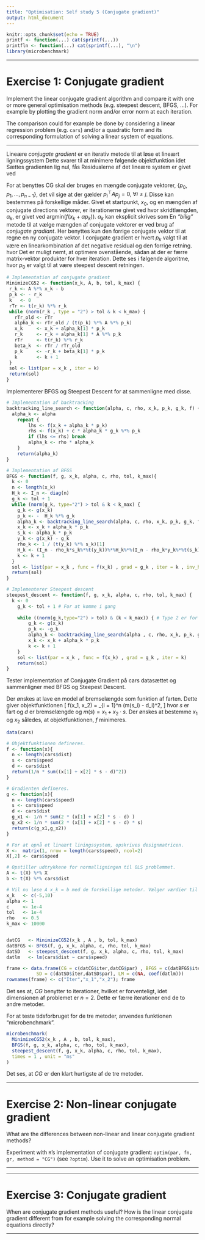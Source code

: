 ```yaml
---
title: "Optimisation: Self study 5 (Conjugate gradient)"
output: html_document
---
```


```r
knitr::opts_chunk$set(echo = TRUE)
printf <- function(...) cat(sprintf(...))
printfln <- function(...) cat(sprintf(...), "\n")
library(microbenchmark)
```
***
# Exercise 1: Conjugate gradient

Implement the linear conjugate gradient algorithm and compare it with one or more general optimisation methods (e.g. steepest descent, BFGS, ...). For example by plotting the gradient norm and/or error norm at each iteration.

The comparison could for example be done by considering a linear regression problem (e.g. `cars`) and/or a quadratic form and its corresponding formulation of solving a linear system of equations.

***
Lineære *conjugate gradient* er en iterativ metode til at løse et lineært ligningssystem
\begin{align*}
Ax = b.
\end{align*}
Dette svarer til at minimere følgende objektfunktion
\begin{align*}
 f( x)=\frac{1}{2}{x}^\top A {x}-{b}^\top {x},  
\end{align*}
idet 
\begin{align*}
    \nabla f( x) &= \frac{1}{2}2A{x}-{b}\\
    &= A{x}-{b}.
\end{align*}
Sættes gradienten lig nul, fås
\begin{align*}
    A{x} = {b}.
\end{align*}
Residualerne af det lineære system er givet ved
\begin{align*}
    {r}({x})=\nabla f({x})=A{x}-{b}.
\end{align*}

For at benyttes CG skal der bruges en mængde conjugate vektorer, $\{p_0, p_1, \ldots, p_{n-1}\}$, det vil sige at der gælder $p_i^\top A p_j = 0, \; \forall i \neq j$. Disse kan bestemmes på forskellige måder. Givet et startpunkt, $x_0$, og en mængden af conjugate directions vektorer, er iterationerne givet ved
\begin{align*}
    x_{k+1} = x_k + \alpha_k p_k,
\end{align*}
hvor skridtlængden, $\alpha_k$, er givet ved $\text{argmin} (f(x_k+\alpha p_k))$. $\alpha_k$ kan eksplicit skrives som 
\begin{align*}
    \alpha_k = - \frac{r_k^\top p_k}{p^\top_k A P_k}.
\end{align*}
En *"bilig"* metode til at vælge mængden af conjugate vektorer er ved brug af *conjugate gradiant*. Her benyttes kun den forrige conjugate vektor til at regne en ny conjugate vektor. I conjugate gradient er hvert $p_k$ valgt til at være en linearkombination af det negative residual og den forrige retning.
\begin{align*}
    p_k = -r_k + \beta_k p_{k-1},
\end{align*}
hvor 
\begin{align*}
    \beta_k = \frac{r_k^\top A p_{k-1}}{p_{k-1}^\top A p_{k-1}}.
\end{align*}
Det er muligt nemt, at optimere ovenstående, sådan at der er færre matrix-vektor produkter for hver iteration. Dette ses i følgende algoritme, hvor $p_0$ er valgt til at være steepest descent retningen.
```r
# Implementation af conjugate gradient
MinimizeCG52 <- function(x_k, A, b, tol, k_max) {
 r_k <- A %*% x_k - b
 p_k <- - r_k
 k   <- 0
 rTr <- t(r_k) %*% r_k
 while (norm(r_k , type = "2") > tol & k < k_max) { 
   rTr_old <- rTr
   alpha_k <- rTr_old / (t(p_k) %*% A %*% p_k)
   x_k     <- x_k + alpha_k[1] * p_k
   r_k     <- r_k + alpha_k[1] * A %*% p_k
   rTr     <- t(r_k) %*% r_k
   beta_k  <- rTr / rTr_old
   p_k     <- -r_k + beta_k[1] * p_k
   k       <- k + 1
 }
 sol <- list(par = x_k , iter = k)
 return(sol)
}
```
Implementerer BFGS og Steepest Descent for at sammenligne med disse.

```r
# Implementation af backtracking
backtracking_line_search <- function(alpha, c, rho, x_k, p_k, g_k, f) {
  alpha_k <- alpha
	repeat { 
		lhs <- f(x_k + alpha_k * p_k)
		rhs <- f(x_k) + c * alpha_k * g_k %*% p_k
		if (lhs <= rhs) break
		alpha_k <- rho * alpha_k
	}
	return(alpha_k)
}

# Implementation af BFGS
BFGS <- function(f, g, x_k, alpha, c, rho, tol, k_max){
  k <- 0
  n <- length(x_k)
  H_k <- I_n <- diag(n)
  g_k <- tol + 1
  while (norm(g_k, type="2") > tol & k < k_max) {
    g_k <- g(x_k)
    p_k <- -  H_k %*% g_k
    alpha_k <- backtracking_line_search(alpha, c, rho, x_k, p_k, g_k, f)
    x_k <- x_k + alpha_k * p_k
    s_k <- alpha_k * p_k
    y_k <- g(x_k) - g_k
    rho_k <- 1 / (t(y_k) %*% s_k)[1]
    H_k <- (I_n - rho_k*s_k%*%t(y_k))%*%H_k%*%(I_n - rho_k*y_k%*%t(s_k)) + rho_k*s_k%*%t(s_k)
    k <- k + 1
  }
  sol <- list(par = x_k , func = f(x_k) , grad = g_k , iter = k , inv_hess = H_k)
  return(sol)
}

# Implementerer Steepest descent
steepest_descent <- function(f, g, x_k, alpha, c, rho, tol, k_max) {
  k <- 0
	g_k <- tol + 1 # For at komme i gang
	
	while ((norm(g_k,type="2") > tol) & (k < k_max)) { # Type 2 er for vektorer
		g_k <- g(x_k)
		p_k <- -g_k 
		alpha_k <- backtracking_line_search(alpha , c, rho, x_k, p_k, g_k, f)
		x_k <- x_k + alpha_k * p_k
		k <- k + 1
	}
	sol <- list(par = x_k , func = f(x_k) , grad = g_k , iter = k)
	return(sol)
}
```

Tester implementation af Conjugate Gradient på cars datasættet og sammenligner med BFGS og Steepest Descent.

Der ønskes at lave en model af bremselængde som funktion af farten. Dette giver objektfunktionen
\[
f(x_1, x_2) = \frac{1}{n} \sum_{i = 1}^n (m(s_i) - d_i)^2,
\]
hvor $s$ er fart og $d$ er bremselængde og $m(s) = x_1 + x_2 \cdot s$. Der ønskes at bestemme $x_1$ og $x_2$ således, at objektfunktionen, $f$ minimeres.
```r
data(cars)

# Objektfunktionen defineres.
f <- function(x){
  n <- length(cars$dist)
  s <- cars$speed
  d <- cars$dist
  return(1/n * sum((x[1] + x[2] * s - d)^2))
}

# Gradienten defineres.
g <- function(x){
  n <- length(cars$speed)
  s <- cars$speed
  d <- cars$dist 
  g_x1 <- 1/n * sum(2 * (x[1] + x[2] * s - d) )
  g_x2 <- 1/n * sum(2 * (x[1] + x[2] * s - d) * s)
  return(c(g_x1,g_x2))
}

# For at opnå et lineært liningssystem, opskrives designmatricen.
X <-  matrix(1, nrow = length(cars$speed), ncol=2)
X[,2] <- cars$speed

# Opstiller udtrykkene for normalligningen til OLS problemmet.
A <- t(X) %*% X
b <- t(X) %*% cars$dist

# Vil nu løse A x_k = b med de forskellige metoder. Vælger værdier til funktionerne
x_k   <- c(-5,10)
alpha <- 1    
c     <- 1e-4
tol   <- 1e-4
rho   <- 0.5
k_max <- 10000


datCG   <- MinimizeCG52(x_k , A , b, tol, k_max)
datBFGS <- BFGS(f, g, x_k, alpha, c, rho, tol, k_max)
datSD   <- steepest_descent(f, g, x_k, alpha, c, rho, tol, k_max)
datlm   <- lm(cars$dist ~ cars$speed)  

frame <- data.frame(CG = c(datCG$iter,datCG$par) , BFGS = c(datBFGS$iter,datBFGS$par) ,
           SD = c(datSD$iter,datSD$par), LM = c(NA, coef(datlm)))
rownames(frame) <- c("Iter","x_1","x_2"); frame
```
Det ses at, *CG* benytter to iterationer, hvilket er forventeligt, idet dimensionen af problemet er $n = 2$. Dette er færre iterationer end de to andre metoder.

For at teste tidsforbruget for de tre metoder, anvendes funktionen "microbenchmark".
```r
microbenchmark(
  MinimizeCG52(x_k , A , b, tol, k_max),
  BFGS(f, g, x_k, alpha, c, rho, tol, k_max),
  steepest_descent(f, g, x_k, alpha, c, rho, tol, k_max),
  times = 1 , unit = "ms"
)
```
Det ses, at *CG* er den klart hurtigste af de tre metoder.

***
# Exercise 2: Non-linear conjugate gradient

What are the differences between non-linear and linear conjugate gradient methods? 

Experiment with `R`'s implementation of conjugate gradient: `optim(par, fn, gr, method = "CG")` (see `?optim`). Use it to solve an optimisation problem.

***

***

# Exercise 3: Conjugate gradient

When are conjugate gradient methods useful? How is the linear conjugate gradient different from for example solving the corresponding normal equations directly?

***